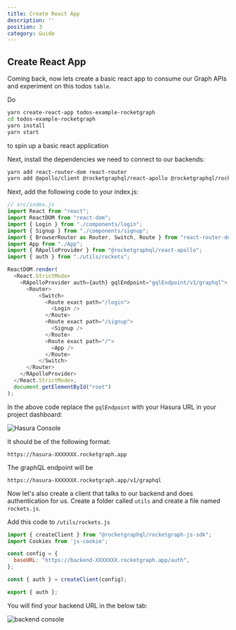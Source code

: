```yaml
---
title: Create React App
description: ''
position: 3
category: Guide
---
```


## Create React App

Coming back, now lets create a basic react app to consume our Graph APIs and experiment on this todos `table`.

Do
```bash
yarn create-react-app todos-example-rocketgraph
cd todos-example-rocketgraph
yarn install
yarn start
```

to spin up a basic react application

Next, install the dependencies we need to connect to our backends:

```bash
yarn add react-router-dom react-router
yarn add @apollo/client @rocketgraphql/react-apollo @rocketgraphql/rocketgraph-js-sdk graphql
```

Next, add the following code to your index.js:


```js
// src/index.js
import React from "react";
import ReactDOM from "react-dom";
import { Login } from "./components/login";
import { Signup } from "./components/signup";
import { BrowserRouter as Router, Switch, Route } from "react-router-dom";
import App from "./App";
import { RApolloProvider } from "@rocketgraphql/react-apollo";
import { auth } from "./utils/rockets";

ReactDOM.render(
  <React.StrictMode>
    <RApolloProvider auth={auth} gqlEndpoint="gqlEndpoint/v1/graphql">
      <Router>
          <Switch>
            <Route exact path="/login">
              <Login />
            </Route>
            <Route exact path="/signup">
              <Signup />
            </Route>
            <Route exact path="/">
              <App />
            </Route>
          </Switch>
      </Router>
    </RApolloProvider>
  </React.StrictMode>,
  document.getElementById("root")
);
```

In the above code replace the `gqlEndpoint` with your Hasura URL in your project dashboard:

![Hasura Console](/hasura_console.png)

It should be of the following format:

`https://hasura-XXXXXXX.rocketgraph.app`

The graphQL endpoint will be

`https://hasura-XXXXXXX.rocketgraph.app/v1/graphql`

Now let's also create a client that talks to our backend and does authentication for us. Create a folder called `utils` and create a file named `rockets.js`.

Add this code to `/utils/rockets.js`

```js
import { createClient } from "@rocketgraphql/rocketgraph-js-sdk";
import Cookies from 'js-cookie';

const config = {
  baseURL: "https://backend-XXXXXXX.rocketgraph.app/auth",
};

const { auth } = createClient(config);

export { auth };
```

You will find your backend URL in the below tab:

![backend console](/backend_console.png)